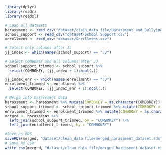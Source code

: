 ```r
library(dplyr)
library(readr)
library(readxl)

# Load all datasets
harassment <- read_csv("dataset/clean_data file/Harassment_and_Bullying_clean.csv")
school_support <- read_csv("dataset/School Support.csv")
enrollment <- read_csv("dataset/Enrollment.csv")

# Select only columns after JJ
jj_index <- which(names(school_support) == "JJ")

# Select COMBOKEY and all columns after JJ
school_support_trimmed <- school_support %>%
  select(COMBOKEY, (jj_index + 1):ncol(.))

jj_index_enr <- which(names(enrollment) == "JJ")
enrollment_trimmed <- enrollment %>%
  select(COMBOKEY, (jj_index_enr + 1):ncol(.))

# Merge into harassment data
harassment <- harassment %>% mutate(COMBOKEY = as.character(COMBOKEY))
school_support_trimmed <- school_support_trimmed %>% mutate(COMBOKEY = as.character(COMBOKEY))
enrollment_trimmed <- enrollment_trimmed %>% mutate(COMBOKEY = as.character(COMBOKEY))
merged <- harassment %>%
  left_join(school_support_trimmed, by = "COMBOKEY") %>%
  left_join(enrollment_trimmed, by = "COMBOKEY")

#Save as RDS
saveRDS(merged, "dataset/clean_data file/merged_harassment_dataset.rds")
# Save as CSV
write_csv(merged, "dataset/clean_data file/merged_harassment_dataset.csv")

```